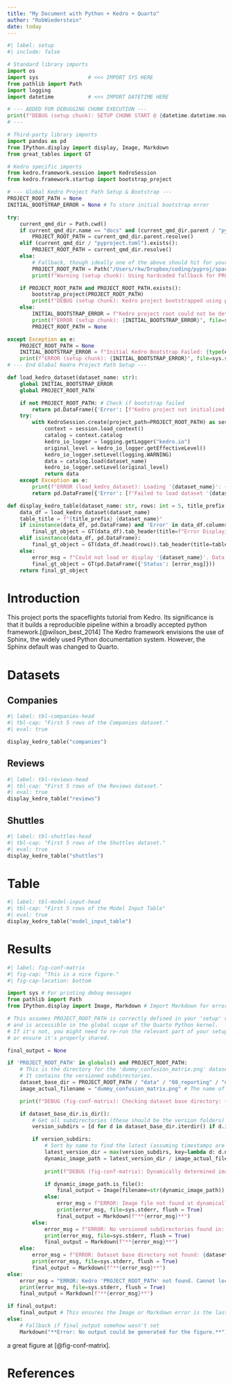 ```yaml
---
title: "My Document with Python + Kedro + Quarto"
author: "RobWiederstein"
date: today
---
```



```python
#| label: setup
#| include: false

# Standard library imports
import os
import sys                # <<< IMPORT SYS HERE
from pathlib import Path
import logging
import datetime           # <<< IMPORT DATETIME HERE

# --- ADDED FOR DEBUGGING CHUNK EXECUTION ---
print(f"DEBUG (setup chunk): SETUP CHUNK START @ {datetime.datetime.now()}", file=sys.stderr)
# ---

# Third-party library imports
import pandas as pd
from IPython.display import display, Image, Markdown
from great_tables import GT

# Kedro specific imports
from kedro.framework.session import KedroSession
from kedro.framework.startup import bootstrap_project

# --- Global Kedro Project Path Setup & Bootstrap ---
PROJECT_ROOT_PATH = None
INITIAL_BOOTSTRAP_ERROR = None # To store initial bootstrap error

try:
    current_qmd_dir = Path.cwd() 
    if current_qmd_dir.name == "docs" and (current_qmd_dir.parent / "pyproject.toml").exists():
        PROJECT_ROOT_PATH = current_qmd_dir.parent.resolve()
    elif (current_qmd_dir / "pyproject.toml").exists(): 
        PROJECT_ROOT_PATH = current_qmd_dir.resolve()
    else:
        # Fallback, though ideally one of the above should hit for your project structure
        PROJECT_ROOT_PATH = Path("/Users/rkw/Dropbox/coding/pyproj/spaceflights").resolve() 
        print(f"Warning (setup chunk): Using hardcoded fallback for PROJECT_ROOT_PATH: {PROJECT_ROOT_PATH}", file=sys.stderr)

    if PROJECT_ROOT_PATH and PROJECT_ROOT_PATH.exists():
        bootstrap_project(PROJECT_ROOT_PATH)
        print(f"DEBUG (setup chunk): Kedro project bootstrapped using path: {PROJECT_ROOT_PATH}", file=sys.stderr)
    else:
        INITIAL_BOOTSTRAP_ERROR = f"Kedro project root could not be determined from CWD {current_qmd_dir} or detected path {PROJECT_ROOT_PATH} does not exist."
        print(f"ERROR (setup chunk): {INITIAL_BOOTSTRAP_ERROR}", file=sys.stderr)
        PROJECT_ROOT_PATH = None 

except Exception as e:
    PROJECT_ROOT_PATH = None 
    INITIAL_BOOTSTRAP_ERROR = f"Initial Kedro Bootstrap Failed: {type(e).__name__} - {e}"
    print(f"ERROR (setup chunk): {INITIAL_BOOTSTRAP_ERROR}", file=sys.stderr)
# --- End Global Kedro Project Path Setup ---

def load_kedro_dataset(dataset_name: str):
    global INITIAL_BOOTSTRAP_ERROR 
    global PROJECT_ROOT_PATH

    if not PROJECT_ROOT_PATH: # Check if bootstrap failed
        return pd.DataFrame({'Error': [f"Kedro project not initialized: {INITIAL_BOOTSTRAP_ERROR  or 'Unknown reason'}"]})
    try:
        with KedroSession.create(project_path=PROJECT_ROOT_PATH) as session:
            context = session.load_context()
            catalog = context.catalog
            kedro_io_logger = logging.getLogger("kedro.io")
            original_level = kedro_io_logger.getEffectiveLevel()
            kedro_io_logger.setLevel(logging.WARNING)
            data = catalog.load(dataset_name)
            kedro_io_logger.setLevel(original_level)
            return data
    except Exception as e:
        print(f"ERROR (load_kedro_dataset): Loading '{dataset_name}': {type(e).__name__} - {e}", file=sys.stderr)
        return pd.DataFrame({'Error': [f"Failed to load dataset '{dataset_name}': {str(e)[:150]}..."]})

def display_kedro_table(dataset_name: str, rows: int = 5, title_prefix: str = "First 5 Rows of"):
    data_df = load_kedro_dataset(dataset_name)
    table_title = f"{title_prefix} {dataset_name}"
    if isinstance(data_df, pd.DataFrame) and 'Error' in data_df.columns and data_df.iloc[0]['Error'].startswith(("Failed to load", "Kedro project not initialized")):
        final_gt_object = GT(data_df).tab_header(title=f"Error Displaying: {dataset_name}")
    elif isinstance(data_df, pd.DataFrame):
        final_gt_object = GT(data_df.head(rows)).tab_header(title=table_title)
    else:
        error_msg = f"Could not load or display '{dataset_name}'. Data type: {type(data_df)}. Project Initialized: {PROJECT_ROOT_PATH is not None}"
        final_gt_object = GT(pd.DataFrame({'Status': [error_msg]}))
    return final_gt_object
```


# Introduction

This project ports the spaceflights tutorial from Kedro.  Its significance is that it builds a reproducible pipeline within a broadly accepted python framework.[@wilson_best_2014]  The Kedro framework envisions the use of Sphinx, the widely used Python documentation system.  However, the Sphinx default was changed to Quarto. 


# Datasets

## Companies

```python
#| label: tbl-companies-head
#| tbl-cap: "First 5 rows of the Companies dataset."
#| eval: true

display_kedro_table("companies")
```

## Reviews 

```python
#| label: tbl-reviews-head
#| tbl-cap: "First 5 rows of the Reviews dataset."
#| eval: true
display_kedro_table("reviews")
```

## Shuttles

```python
#| label: tbl-shuttles-head
#| tbl-cap: "First 5 rows of the Shuttles dataset."
#| eval: true
display_kedro_table("shuttles")
```

# Table

```python
#| label: tbl-model-input-head
#| tbl-cap: "First 5 rows of the Model Input Table"
#| eval: true
display_kedro_table("model_input_table")
```


# Results 

```python
#| label: fig-conf-matrix
#| fig-cap: "This is a nice figure."
#| fig-cap-location: bottom

import sys # For printing debug messages
from pathlib import Path
from IPython.display import Image, Markdown # Import Markdown for error messages

# This assumes PROJECT_ROOT_PATH is correctly defined in your 'setup' chunk
# and is accessible in the global scope of the Quarto Python kernel.
# If it's not, you might need to re-run the relevant part of your setup logic
# or ensure it's properly shared.

final_output = None

if 'PROJECT_ROOT_PATH' in globals() and PROJECT_ROOT_PATH:
    # This is the directory for the 'dummy_confusion_matrix.png' dataset in Kedro
    # It contains the versioned subdirectories.
    dataset_base_dir = PROJECT_ROOT_PATH / "data" / "08_reporting" / "dummy_confusion_matrix.png"
    image_actual_filename = "dummy_confusion_matrix.png" # The name of the file within each version folder

    print(f"DEBUG (fig-conf-matrix): Checking dataset base directory: {dataset_base_dir}", file=sys.stderr, flush = True)

    if dataset_base_dir.is_dir():
        # Get all subdirectories (these should be the version folders)
        version_subdirs = [d for d in dataset_base_dir.iterdir() if d.is_dir()]

        if version_subdirs:
            # Sort by name to find the latest (assuming timestamps are sortable, e.g., ISO format)
            latest_version_dir = max(version_subdirs, key=lambda d: d.name)
            dynamic_image_path = latest_version_dir / image_actual_filename
            
            print(f"DEBUG (fig-conf-matrix): Dynamically determined image path: {dynamic_image_path}", file=sys.stderr, flush = True)

            if dynamic_image_path.is_file():
                final_output = Image(filename=str(dynamic_image_path))
            else:
                error_msg = f"ERROR: Image file not found at dynamically determined path: {dynamic_image_path}"
                print(error_msg, file=sys.stderr, flush = True)
                final_output = Markdown(f"**{error_msg}**")
        else:
            error_msg = f"ERROR: No versioned subdirectories found in: {dataset_base_dir}"
            print(error_msg, file=sys.stderr, flush = True)
            final_output = Markdown(f"**{error_msg}**")
    else:
        error_msg = f"ERROR: Dataset base directory not found: {dataset_base_dir}"
        print(error_msg, file=sys.stderr, flush = True)
        final_output = Markdown(f"**{error_msg}**")
else:
    error_msg = "ERROR: Kedro 'PROJECT_ROOT_PATH' not found. Cannot locate image. Check setup chunk."
    print(error_msg, file=sys.stderr, flush = True)
    final_output = Markdown(f"**{error_msg}**")

if final_output:
    final_output # This ensures the Image or Markdown error is the last expression rendered
else:
    # Fallback if final_output somehow wasn't set
    Markdown("**Error: No output could be generated for the figure.**")
```

a great figure at [@fig-conf-matrix].

# References {.unnumbered}

:::{#refs}
:::
